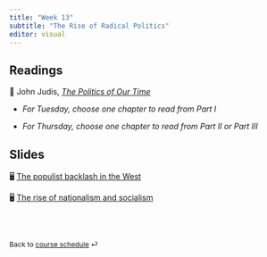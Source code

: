 ```yaml
---
title: "Week 13"
subtitle: "The Rise of Radical Politics"
editor: visual
---
```


## Readings

📖 John Judis, [*The Politics of Our
Time*](https://www-jstor-org.proxygw.wrlc.org/stable/j.ctv2dzzqsn)

-   *For Tuesday, choose one chapter to read from Part I*

-   *For Thursday, choose one chapter to read from Part II or Part III*

## Slides

🖥️ [The populist backlash in the West](/slides/lecture-14.1.html)

🖥️ [The rise of nationalism and socialism](/slides/lecture-14.2.html)

<br><br>

::: {style="font-size: 0.875em;"}
Back to [course schedule](/ "Course schedule") ⏎
:::
